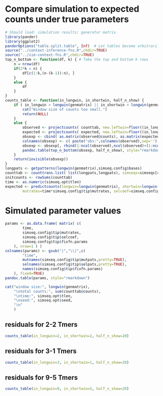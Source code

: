 # Compare simulation to expected counts under true parameters

```r
# Should load: simulation results; generator matrix
library(pander)
library(ggplot2)
panderOptions("table.split.table", Inf)  # Let tables become arbitrarily wide rather than wrapping.
source("../context-inference-fns.R",chdir=TRUE)
source("../sim-context-fns.R",chdir=TRUE)
top_n_bottom <- function(df, k) { # Take the top and bottom k rows
    n = nrow(df)
    if(2*k < n) {
        df[c(1:k,(n-(k-1)):n), ]
    }
    else {
        df
    }
}
counts_table <- function(in_longwin, in_shortwin, half_n_show) {
    if ( in_longwin > longwin(genmatrix) || in_shortwin > longwin(genmatrix) ) {
        cat("Window size of counts too small.")
        return(NULL)
    }
    else {
        observed <- projectcounts( counttab, new.leftwin=floor((in_longwin-in_shortwin)/2), new.shortwin=in_shortwin, new.longwin=in_longwin, overlapping=TRUE )
        expected <- projectcounts( expected, new.leftwin=floor((in_longwin-in_shortwin)/2), new.shortwin=in_shortwin, new.longwin=in_longwin, overlapping=TRUE )
        obsexp <- cbind( as.matrix(observed@counts), as.matrix(expected@counts) )
        colnames(obsexp) <- c( paste("obs:",colnames(observed),sep=''), paste("exp:",colnames(observed),sep='') )
        obsexp <- obsexp[, rbind(1:ncol(observed),ncol(observed)+(1:ncol(observed)))]
        pandoc.table(top_n_bottom(obsexp, half_n_show), style="rmarkdown")
    }
    return(invisible(obsexp))
}
longpats <- getpatterns(longwin(genmatrix),simseq.config$bases)
counttab <- counttrans.list( list(longpats,longpats), simseqs=simseqs[c("root","tip")], leftwin=0, bases=simseq.config$bases )
initcounts <- rowSums(counttab)
time <- as.numeric(simseq.opt$tlen)
expected <- predictcounts(longwin=longwin(genmatrix), shortwin=longwin(genmatrix), leftwin=0, initcounts=initcounts, 
        mutrates=time*simseq.config$tip$mutrates, selcoef=simseq.config$tip$selcoef, genmatrix=genmatrix, params=simseq.config$tip$fixfn.params )
```

# Simulated parameter values
```r
params <- as.data.frame( matrix( c(
        time,
        simseq.config$tip$mutrates,
        simseq.config$tip$selcoef,
        simseq.config$tip$fixfn.params
    ), nrow=1 ) )
colnames(params) <- gsub("|","\\|",c(
        "time",
        mutnames(simseq.config$tip$mutpats,pretty=TRUE),
        selnames(simseq.config$tip$selpats,pretty=TRUE),
        names(simseq.config$tip$fixfn.params)
    ), fixed=TRUE)
pandoc.table(params, style="rmarkdown")
```


```r
cat("window size:", longwin(genmatrix),
    "\ntotal counts:", sum(counttab@counts),
    "\ntime:", simseq.opt$tlen,
    "\nseed:", simseq.opt$seed,
    "\n"
    )
```



## residuals for 2-2 Tmers
```r
counts_table(in_longwin=2, in_shortwin=2, half_n_show=20)
```

## residuals for 3-1 Tmers
```r
counts_table(in_longwin=3, in_shortwin=1, half_n_show=20)
```

## residuals for 9-5 Tmers
```r
counts_table(in_longwin=9, in_shortwin=5, half_n_show=20)
```

